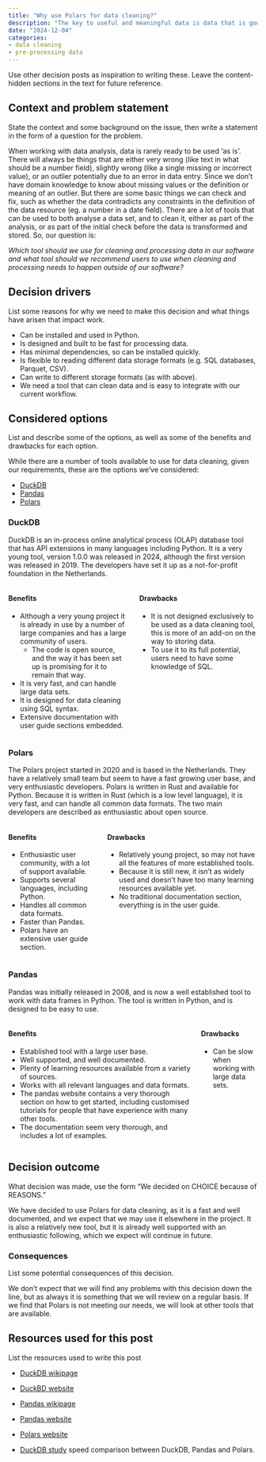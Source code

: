 ```yaml
---
title: "Why use Polars for data cleaning?"
description: "The key to useful and meaningful data is data that is good quality and tidy. Getting data to be tidy and higher quality is an often undervalued and underestimated activity, at the same time being very labour intensive. But it is essential to have higher quality and tidier data to have better quality results from the analysis. This post explains why we chose to use Polars for data cleaning and processing tasks."
date: "2024-12-04"
categories:
- data cleaning
- pre-processing data
---
```


::: content-hidden
Use other decision posts as inspiration to writing these. Leave the
content-hidden sections in the text for future reference.
:::

## Context and problem statement

::: content-hidden
State the context and some background on the issue, then write a
statement in the form of a question for the problem.
:::

When working with data analysis, data is rarely ready to be used 'as
is'. There will always be things that are either very wrong (like text
in what should be a number field), slightly wrong (like a single
missing or incorrect value), or an outlier potentially due to an error in data entry. 
Since we don't have domain knowledge to know about missing values or
the definition or meaning of an outlier. But there are some basic things we can
check and fix, such as whether the data contradicts any constraints in the
definition of the data resource (eg. a number in a date field). There are a lot of
tools that can be used to both analyse a data set, and to clean it,
either as part of the analysis, or as part of the initial check before
the data is transformed and stored. So, our question is:

*Which tool should we use for cleaning and processing data in our software 
and what tool should we recommend users to use when cleaning and processing
needs to happen outside of our software?*

## Decision drivers

::: content-hidden
List some reasons for why we need to make this decision and what things
have arisen that impact work.
:::

- Can be installed and used in Python.
- Is designed and built to be fast for processing data.
- Has minimal dependencies, so can be installed quickly.
- Is flexible to reading different data storage formats (e.g. SQL databases, Parquet, CSV).
- Can write to different storage formats (as with above).
-   We need a tool that can clean data and is easy to integrate with our
    current workflow.

## Considered options

::: content-hidden
List and describe some of the options, as well as some of the benefits
and drawbacks for each option.
:::

While there are a number of tools available to use for data cleaning, given our requirements,
these are the options we've considered:

-   [DuckDB](https://www.duckdb.org/)
-   [Pandas](https://pandas.pydata.org/)
-   [Polars](https://pola.rs/)

### DuckDB

DuckDB is an in-process
online analytical process (OLAP) database tool that has API extensions in many languages including Python. It is a very young tool, version 1.0.0 was
released in 2024, although the first version was released in 2019. The
developers have set it up as a not-for-profit foundation in the
Netherlands.

::: columns
::: column
#### Benefits

-   Although a very young project it is already in use by a number of
    large companies and has a large community of users.
    -   The code is open source, and the way it has been set up is
        promising for it to remain that way.
-   It is very fast, and can handle large data sets.
- It is designed for data cleaning using SQL syntax.
- Extensive documentation with user guide sections embedded.
:::

::: column
#### Drawbacks

-   It is not designed exclusively to be used as a data cleaning tool, this is more of an add-on on the way to storing data.
- To use it to its full potential, users need to have some knowledge of SQL.
:::
:::

### Polars

The Polars project started in 2020 and is based in the Netherlands.
They have a relatively small team but seem to have a fast growing user base, and
very enthusiastic developers. Polars is written in Rust and available
for Python. Because it is written in Rust (which is a low level language), it is very fast, and can handle all
common data formats. The two main developers are described as
enthusiastic about open source.

::: columns
::: column
#### Benefits

-   Enthusiastic user community, with a lot of support available.
-   Supports several languages, including Python.
-   Handles all common data formats.
-   Faster than Pandas.
- Polars have an extensive user guide section.

:::

::: column
#### Drawbacks

-   Relatively young project, so may not have all the features of more
    established tools.
-   Because it is still new, it isn't as widely used and doesn't have too many learning resources available yet.
- No traditional documentation section, everything is in the user guide.
:::
:::

### Pandas

Pandas was initially released in 2008, and is now a well established
tool to work with data frames in Python. The tool
is written in Python, and is designed to be easy to use.

::: columns
::: column
#### Benefits

-   Established tool with a large user base.
-   Well supported, and well documented.
- Plenty of learning resources available from a variety of sources.
-   Works with all relevant languages and data formats.
- The pandas website contains a very thorough section on how to get started, including customised tutorials for people that have experience with many other tools.
- The documentation seem very thorough, and includes a lot of examples.

:::

::: column
#### Drawbacks

-   Can be slow when working with large data sets.
:::
:::

## Decision outcome

::: content-hidden
What decision was made, use the form "We decided on CHOICE because of
REASONS."
:::

We have decided to use Polars for data cleaning, as it is a fast and well documented, and we expect that we may use it elsewhere in the project. It is also a relatively new tool, but it is already well supported with an enthusiastic following, which we expect will continue in future.

### Consequences

::: content-hidden
List some potential consequences of this decision.
:::

We don't expect that we will find any problems with this decision down the line, but as always it is something that we will review on a regular basis. If we find that Polars is not meeting our needs, we will look at other tools that are available.

## Resources used for this post

::: content-hidden
List the resources used to write this post
:::

-   [DuckDB wikipage](https://en.wikipedia.org/wiki/DuckDB)

-   [DuckBD website](https://www.duckdb.org/)

-   [Pandas wikipage](https://en.wikipedia.org/wiki/Pandas_(software))

-   [Pandas website](https://pandas.pydata.org/)

-   [Polars website](https://pola.rs/)

-   [DuckDB study](https://github.com/prrao87/duckdb-study) speed
    comparison between DuckDB, Pandas and Polars.
